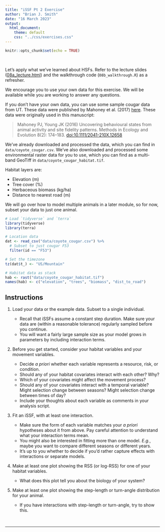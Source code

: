 ```yaml
---
title: "iSSF Pt 2 Exercise"
author: "Brian J. Smith"
date: "16 March 2023"
output: 
  html_document:
    theme: default
    css: "../css/exercises.css"
---
```


```r
knitr::opts_chunk$set(echo = TRUE)
```

<br>

Let's apply what we've learned about HSFs. Refer to the lecture slides (<a href="08a_lecture.html" target="_blank" rel="noopener noreferrer">08a_lecture.html</a>) and the walkthrough code (`08b_walkthrough.R`) as a refresher.

We encourage you to use your own data for this exercise. We will be available while you are working to answer any questions.

If you don't have your own data, you can use some sample cougar data from UT. These data were published by Mahoney et al. (2017) [here](https://www.datarepository.movebank.org/handle/10255/move.590). These data were originally used in this manuscript:

> Mahoney PJ, Young JK (2016) Uncovering behavioural states from animal activity and site fidelity patterns. Methods in Ecology and Evolution 8(2): 174–183. [doi:10.1111/2041-210X.12658](https://doi.org/10.1111/2041-210X.12658)

We've already downloaded and processed the data, which you can find in `data/coyote_cougar.csv`. We've also downloaded and processed some environmental raster data for you to use, which you can find as a multi-band GeoTiff in `data/coyote_cougar_habitat.tif`.

Habitat layers are:  

- Elevation (m)
- Tree cover (%)
- Herbaceous biomass (kg/ha)
- Distance to nearest road (m)

We will go over how to model multiple animals in a later module, so for now, subset your data to just one animal.

```r
# Load `tidyverse` and `terra`
library(tidyverse)
library(terra)

# Location data
dat <- read_csv("data/coyote_cougar.csv") %>% 
  # Subset to just cougar F53
  filter(id == "F53")

# Set the timezone
tz(dat$t_) <- "US/Mountain"

# Habitat data as stack
hab <- rast("data/coyote_cougar_habitat.tif")
names(hab) <- c("elevation", "trees", "biomass", "dist_to_road")

```

## Instructions

1. Load your data or the example data. Subset to a single individual.

    * Recall that iSSFs assume a constant step duration. Make sure your data are (within a reasonable tolerance) regularly sampled before you continue.
    * You will want a fairly large sample size as your model grows in parameters by including interaction terms.
    
2. Before you get started, consider your habitat variables and your movement variables. 

    * Decide *a priori* whether each variable represents a resource, risk, or condition. 
    * Should any of your habitat covariates interact with each other? Why?
    * Which of your covariates might affect the movement process? 
    * Should any of your covariates interact with a temporal variable? Might selection change between seasons? Might selection change between times of day?
    * Include your thoughts about each variable as comments in your analysis script.
    
3. Fit an iSSF, with at least one interaction.

    * Make sure the form of each variable matches your *a priori* hypotheses about it from above. Pay careful attention to understand what your interaction terms mean.
    * You might also be interested in fitting more than one model. *E.g.*, maybe you want to compare different seasons or different years. 
    * It's up to you whether to decide if you'd rather capture effects with interactions or separate models.
    
4. Make at least one plot showing the RSS (or log-RSS) for one of your habitat variables.

    * What does this plot tell you about the biology of your system?
    
5. Make at least one plot showing the step-length or turn-angle distribution for your animal.

    * If you have interactions with step-length or turn-angle, try to show this.
    

<br>
<hr>
<br>


